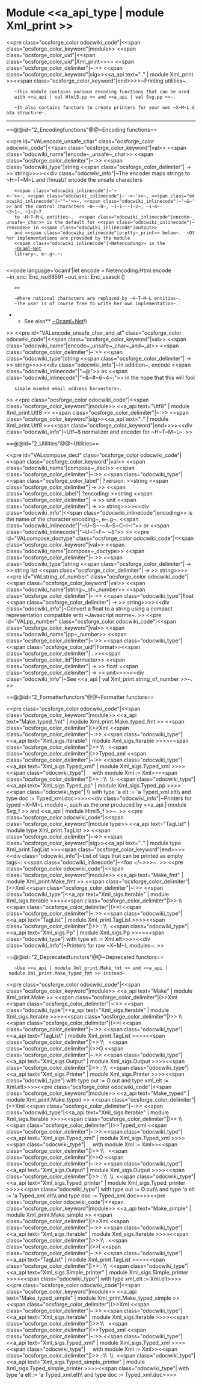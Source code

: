 =Module <<a_api_type | module Xml_print >> =
<<pre class="ocsforge_color odocwiki_code"|<<span class="ocsforge_color_keyword"|module>> <<span class="ocsforge_color_uid"|<<span class="ocsforge_color_uid"|Xml_print>>>> <<span class="ocsforge_color_delimiter"|~:>> <<span class="ocsforge_color_keyword"|sig>><<a_api text=".." | module Xml_print >><<span class="ocsforge_color_keyword"|end>>>>~Printing utilities~.


    ~This module contains various encoding functions that can be used
    with <<a_api | val Html5.pp >> and <<a_api | val Svg.pp >>~.


    ~It also contains functors to create printers for your own ~X~M~L data structure~.

----


==@@id="2_Encodingfunctions"@@~Encoding functions==

<<pre id="VALencode_unsafe_char" class="ocsforge_color odocwiki_code"|<<span class="ocsforge_color_keyword"|val>> <<span class="odocwiki_name"|encode~_unsafe~_char>> <<span class="ocsforge_color_delimiter"|~:>> <<span class="odocwiki_type"|string <<span class="ocsforge_color_delimiter"| -> >> string>>>><<div class="odocwiki_info"|~The encoder maps strings to ~H~T~M~L and //must// encode the unsafe characters
    <<span class="odocwiki_inlinecode"|~'~<~'>>~, <<span class="odocwiki_inlinecode"|~'~>~'>>~, <<span class="odocwiki_inlinecode"|~'"~'>>~, <<span class="odocwiki_inlinecode"|~'~&~'>> and the control characters ~0~-~8~, ~1~1~-~1~2~, ~1~4~-~3~1~, ~1~2~7
    to ~H~T~M~L entities~.  <<span class="odocwiki_inlinecode"|encode~_unsafe~_char>> is the default for <<span class="odocwiki_inlinecode"|~?encode>> in <<span class="odocwiki_inlinecode"|output>>
    and <<span class="odocwiki_inlinecode"|pretty~_print>> below~.  ~Other implementations are provided by the module
    <<span class="odocwiki_inlinecode"|~Netencoding>> in the
    [[http://www.ocaml-programming.de/programming/ocamlnet.html|~Ocaml~Net]]
    library~, e~.g~.~:
    
<<code language='ocaml'|let encode = Netencoding.Html.encode ~in_enc:`Enc_iso88591 ~out_enc:`Enc_usascii ()
    >>

    ~Where national characters are replaced by ~H~T~M~L entities~.
    ~The user is of course free to write her own implementation~.
**See also** [[http://www.ocaml-programming.de/programming/ocamlnet.html|~Ocaml~Net]]\\
>>
<<pre id="VALencode_unsafe_char_and_at" class="ocsforge_color odocwiki_code"|<<span class="ocsforge_color_keyword"|val>> <<span class="odocwiki_name"|encode~_unsafe~_char~_and~_at>> <<span class="ocsforge_color_delimiter"|~:>> <<span class="odocwiki_type"|string <<span class="ocsforge_color_delimiter"| -> >> string>>>><<div class="odocwiki_info"|~In addition~, encode <<span class="odocwiki_inlinecode"|"~@">> as <<span class="odocwiki_inlinecode"|"~&~#~6~4~;">> in the hope that this will fool
    simple minded email address harvesters~.
>>
<<pre class="ocsforge_color odocwiki_code"|<<span class="ocsforge_color_keyword"|module>> <<a_api text="Utf8" | module Xml_print.Utf8 >> <<span class="ocsforge_color_delimiter"|~:>> <<span class="ocsforge_color_keyword"|sig>><<a_api text=".." | module Xml_print.Utf8 >><<span class="ocsforge_color_keyword"|end>>>><<div class="odocwiki_info"|~Utf~8 normalizer and encoder for ~H~T~M~L~.
>>


==@@id="2_Utilities"@@~Utilities==

<<pre id="VALcompose_decl" class="ocsforge_color odocwiki_code"|<<span class="ocsforge_color_keyword"|val>> <<span class="odocwiki_name"|compose~_decl>> <<span class="ocsforge_color_delimiter"|~:>> <<span class="odocwiki_type"|<<span class="ocsforge_color_label"| ?version: >>string <<span class="ocsforge_color_delimiter"| -> >> <<span class="ocsforge_color_label"| ?encoding: >>string <<span class="ocsforge_color_delimiter"| -> >> unit <<span class="ocsforge_color_delimiter"| -> >> string>>>><<div class="odocwiki_info"|<<span class="odocwiki_inlinecode"|encoding>> is the name of the character encoding~, e~.g~. <<span class="odocwiki_inlinecode"|"~U~S~-~A~S~C~I~I">> or <<span class="odocwiki_inlinecode"|"~U~T~F~-~8">>
>>
<<pre id="VALcompose_doctype" class="ocsforge_color odocwiki_code"|<<span class="ocsforge_color_keyword"|val>> <<span class="odocwiki_name"|compose~_doctype>> <<span class="ocsforge_color_delimiter"|~:>> <<span class="odocwiki_type"|string <<span class="ocsforge_color_delimiter"| -> >> string list <<span class="ocsforge_color_delimiter"| -> >> string>>>><<pre id="VALstring_of_number" class="ocsforge_color odocwiki_code"|<<span class="ocsforge_color_keyword"|val>> <<span class="odocwiki_name"|string~_of~_number>> <<span class="ocsforge_color_delimiter"|~:>> <<span class="odocwiki_type"|float <<span class="ocsforge_color_delimiter"| -> >> string>>>><<div class="odocwiki_info"|~Convert a float to a string using a compact representation compatible with ~Javascript norme~.
>>
<<pre id="VALpp_number" class="ocsforge_color odocwiki_code"|<<span class="ocsforge_color_keyword"|val>> <<span class="odocwiki_name"|pp~_number>> <<span class="ocsforge_color_delimiter"|~:>> <<span class="odocwiki_type"|<<span class="ocsforge_color_uid"|Format>><<span class="ocsforge_color_delimiter"| . >><<span class="ocsforge_color_lid"|formatter>> <<span class="ocsforge_color_delimiter"| -> >> float <<span class="ocsforge_color_delimiter"| -> >> unit>>>><<div class="odocwiki_info"|~See <<a_api | val Xml_print.string_of_number >>~.
>>


==@@id="2_Formatterfunctors"@@~Formatter functors==

<<pre class="ocsforge_color odocwiki_code"|<<span class="ocsforge_color_keyword"|module>> <<a_api text="Make_typed_fmt" | module Xml_print.Make_typed_fmt >> <<span class="ocsforge_color_delimiter"|(>>Xml <<span class="ocsforge_color_delimiter"|~:>> <<span class="odocwiki_type"|<<a_api text="Xml_sigs.Iterable" | module Xml_sigs.Iterable >>>><<span class="ocsforge_color_delimiter"|)>> \\   <<span class="ocsforge_color_delimiter"|(>>Typed_xml <<span class="ocsforge_color_delimiter"|~:>> <<span class="odocwiki_type"|<<a_api text="Xml_sigs.Typed_xml" | module Xml_sigs.Typed_xml >>>><<span class="odocwiki_type"|     with module Xml := Xml>><<span class="ocsforge_color_delimiter"|)>> : \\  \\  <<span class="odocwiki_type"|<<a_api text="Xml_sigs.Typed_pp" | module Xml_sigs.Typed_pp >>>><<span class="odocwiki_type"| \\    with type 'a elt := 'a Typed_xml.elt\\     and type doc := Typed_xml.doc>>>><<div class="odocwiki_info"|~Printers for typed ~X~M~L module~, such as the one produced by <<a_api | module Svg_f >> and <<a_api | module Html5_f >>~.
>>
<<pre class="ocsforge_color odocwiki_code"|<<span class="ocsforge_color_keyword"|module type>> <<a_api text="TagList" | module type Xml_print.TagList >> <<span class="ocsforge_color_delimiter"|~=>> <<span class="ocsforge_color_keyword"|sig>><<a_api text=".." | module type Xml_print.TagList >><<span class="ocsforge_color_keyword"|end>>>><<div class="odocwiki_info"|~List of tags that can be printed as empty tags~: <<span class="odocwiki_inlinecode"|~<foo ~/~>>>~.
>>
<<pre class="ocsforge_color odocwiki_code"|<<span class="ocsforge_color_keyword"|module>> <<a_api text="Make_fmt" | module Xml_print.Make_fmt >> <<span class="ocsforge_color_delimiter"|(>>Xml <<span class="ocsforge_color_delimiter"|~:>> <<span class="odocwiki_type"|<<a_api text="Xml_sigs.Iterable" | module Xml_sigs.Iterable >>>><<span class="ocsforge_color_delimiter"|)>> \\   <<span class="ocsforge_color_delimiter"|(>>I <<span class="ocsforge_color_delimiter"|~:>> <<span class="odocwiki_type"|<<a_api text="TagList" | module Xml_print.TagList >>>><<span class="ocsforge_color_delimiter"|)>> : \\  <<span class="odocwiki_type"|<<a_api text="Xml_sigs.Pp" | module Xml_sigs.Pp >>>><<span class="odocwiki_type"|  with type elt := Xml.elt>>>><<div class="odocwiki_info"|~Printers for raw ~X~M~L modules~.
>>


==@@id="2_Deprecatedfunctors"@@~Deprecated functors==



    ~Use <<a_api | module Xml_print.Make_fmt >> and <<a_api | module Xml_print.Make_typed_fmt >> instead~.
<<pre class="ocsforge_color odocwiki_code"|<<span class="ocsforge_color_keyword"|module>> <<a_api text="Make" | module Xml_print.Make >> <<span class="ocsforge_color_delimiter"|(>>Xml <<span class="ocsforge_color_delimiter"|~:>> <<span class="odocwiki_type"|<<a_api text="Xml_sigs.Iterable" | module Xml_sigs.Iterable >>>><<span class="ocsforge_color_delimiter"|)>> \\   <<span class="ocsforge_color_delimiter"|(>>I <<span class="ocsforge_color_delimiter"|~:>> <<span class="odocwiki_type"|<<a_api text="TagList" | module Xml_print.TagList >>>><<span class="ocsforge_color_delimiter"|)>> \\   <<span class="ocsforge_color_delimiter"|(>>O <<span class="ocsforge_color_delimiter"|~:>> <<span class="odocwiki_type"|<<a_api text="Xml_sigs.Output" | module Xml_sigs.Output >>>><<span class="ocsforge_color_delimiter"|)>> : \\  <<span class="odocwiki_type"|<<a_api text="Xml_sigs.Printer" | module Xml_sigs.Printer >>>><<span class="odocwiki_type"|  with type out := O.out and type xml_elt := Xml.elt>>>><<pre class="ocsforge_color odocwiki_code"|<<span class="ocsforge_color_keyword"|module>> <<a_api text="Make_typed" | module Xml_print.Make_typed >> <<span class="ocsforge_color_delimiter"|(>>Xml <<span class="ocsforge_color_delimiter"|~:>> <<span class="odocwiki_type"|<<a_api text="Xml_sigs.Iterable" | module Xml_sigs.Iterable >>>><<span class="ocsforge_color_delimiter"|)>> \\   <<span class="ocsforge_color_delimiter"|(>>Typed_xml <<span class="ocsforge_color_delimiter"|~:>> <<span class="odocwiki_type"|<<a_api text="Xml_sigs.Typed_xml" | module Xml_sigs.Typed_xml >>>><<span class="odocwiki_type"|     with module Xml := Xml>><<span class="ocsforge_color_delimiter"|)>> \\   <<span class="ocsforge_color_delimiter"|(>>O <<span class="ocsforge_color_delimiter"|~:>> <<span class="odocwiki_type"|<<a_api text="Xml_sigs.Output" | module Xml_sigs.Output >>>><<span class="ocsforge_color_delimiter"|)>> : \\  \\  <<span class="odocwiki_type"|<<a_api text="Xml_sigs.Typed_printer" | module Xml_sigs.Typed_printer >>>><<span class="odocwiki_type"|  with type out := O.out\\                            and type 'a elt := 'a Typed_xml.elt\\                            and type doc := Typed_xml.doc>>>><<pre class="ocsforge_color odocwiki_code"|<<span class="ocsforge_color_keyword"|module>> <<a_api text="Make_simple" | module Xml_print.Make_simple >> <<span class="ocsforge_color_delimiter"|(>>Xml <<span class="ocsforge_color_delimiter"|~:>> <<span class="odocwiki_type"|<<a_api text="Xml_sigs.Iterable" | module Xml_sigs.Iterable >>>><<span class="ocsforge_color_delimiter"|)>> \\   <<span class="ocsforge_color_delimiter"|(>>I <<span class="ocsforge_color_delimiter"|~:>> <<span class="odocwiki_type"|<<a_api text="TagList" | module Xml_print.TagList >>>><<span class="ocsforge_color_delimiter"|)>> : \\  <<span class="odocwiki_type"|<<a_api text="Xml_sigs.Simple_printer" | module Xml_sigs.Simple_printer >>>><<span class="odocwiki_type"|  with type xml_elt := Xml.elt>>>><<pre class="ocsforge_color odocwiki_code"|<<span class="ocsforge_color_keyword"|module>> <<a_api text="Make_typed_simple" | module Xml_print.Make_typed_simple >> <<span class="ocsforge_color_delimiter"|(>>Xml <<span class="ocsforge_color_delimiter"|~:>> <<span class="odocwiki_type"|<<a_api text="Xml_sigs.Iterable" | module Xml_sigs.Iterable >>>><<span class="ocsforge_color_delimiter"|)>> \\   <<span class="ocsforge_color_delimiter"|(>>Typed_xml <<span class="ocsforge_color_delimiter"|~:>> <<span class="odocwiki_type"|<<a_api text="Xml_sigs.Typed_xml" | module Xml_sigs.Typed_xml >>>><<span class="odocwiki_type"|     with module Xml := Xml>><<span class="ocsforge_color_delimiter"|)>> : \\  \\  <<span class="odocwiki_type"|<<a_api text="Xml_sigs.Typed_simple_printer" | module Xml_sigs.Typed_simple_printer >>>><<span class="odocwiki_type"|  with type 'a elt := 'a Typed_xml.elt\\                                   and type doc := Typed_xml.doc>>>>